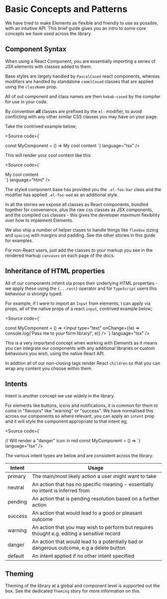 
# Basic Concepts and Patterns

We have tried to make Elements as flexible and friendly to use as possible, with an intuitive API. This brief guide gives you an intro to some core concepts we have used across the library.

## Component Syntax

When using a React Component, you are essentially importing a series of JSX elements with classes added to them.

Base styles are largely handled by `PascalCased` react components, whereas modifiers are handled by standalone `camelCased` classes that are applied using the `className` prop.

All of out component and class names are then `kebab-cased` by the compiler for use in your code.

By convention **all** classes are prefixed by the `el-` modifier, to avoid conflicting with any other similar CSS classes you may have on your page.

Take the contrived example below;

<Source code={`

const MyComponent = () => <FooBar className={elFooMod}>My cool content</FooBar>
`} language="tsx" />

This will render your cool content like this:

<Source code={`
<div class="el-foo-bar el-foo-mod">My cool content</div>
`} language="html" />

The styled component base has provided you the `.el-foo-bar` class and the modifier has applied `.el-foo-mod` as an additional style.

In all the stories we expose all classes as React components, bundled together for convenience, plus the raw css classes as JSX components, and the compiled css classes - this gives the developer maximum flexibility over how to implement Elements.

We also ship a number of helper clases to handle things like `flexbox` sizing and `spacing` with margins and padding. See the other stories in this guide for examples.

For non-React users, just add the classes to your markup you see in the rendered markup `canvases` on each page of the docs.

## Inheritance of HTML properties

All of our components inherit via props their underlying HTML properties - we apply these using the `{...rest}` operator and for `TypeScript` users this behaviour is strongly typed.

For example, if I were to import an `Input` from elements, I can apply via props, all of the native props of a react `input`, contrived example below;

<Source code={`

const MyComponent = () => <Input type="text" onChange={(e) => console.log('Pass me to your form library!', e)} />
`} language="tsx" />

This is a very importand concept when working with Elements as it means you can integrate our components with any additional libraries or custom behaviours you wish, using the native React API.

In addtion all of our non-closing tags render React `children` so that you can wrap any content you choose within them.

## Intents

Intent is another concept we use widely in the library.

For elements like buttons, icons and notifications, it is common for them to come in "flavours" like "warning" or "success". We have normalised this across our components so where relevant, you can apply an `intent` prop and it will style the component appropriate to that intent eg;

<Source code={`

// Will render a "danger" icon in red
const MyComponent = () => <Icon intent="danger" icon="systemAdd" />
`} language="tsx" />

The various intent types are below and are consistent across the library.

| Intent  | Usage                                                                                       |
| ------- | ------------------------------------------------------------------------------------------- |
| primary | The main/most likely action a user might want to take                                       |
| neutral | An action that has no specific meaning - essentially no intent is inferred from             |
| pending | An action that is pending resolution based on a further action                              |
| success | An action that would lead to a good or pleasant outcome                                     |
| warning | An action that you may wish to perform but requires thought e.g. editing a sensitive record |
| danger  | An action that would lead to a potentially bad or dangerous outcome, e.g a delete button    |
| default | An intent applied if no other intent specified                                              |

## Theming

Theming of the library at a global and component level is supported out the box. See the dedicated `Theming` story for more information on this.

